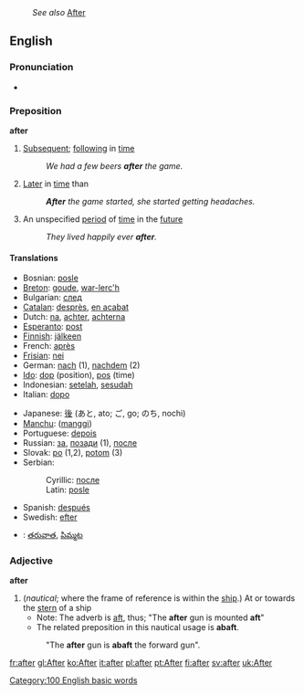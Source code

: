 :''See also'' [[After]]
==English==
===Pronunciation===
*{{audio|en-us-after.ogg|Audio (US)}}

===Preposition===
'''after'''
#[[Subsequent]]; [[following]] in [[time]]
#:''We had a few beers '''after''' the game.''
#[[Later]] in [[time]] than
#:'''''After''' the game started, she started getting headaches.''
#An unspecified [[period]] of [[time]] in the [[future]]
#:''They lived happily ever '''after'''.''

====Translations====
{{top}}
<!--languages from A to I go here-->
*Bosnian: [[posle]]
*[[Breton]]: [[goude]], [[war-lerc'h]]
*Bulgarian: [[след]]
*[[Catalan]]: [[desprès]], [[en acabat]]
*Dutch: [[na]], [[achter]], [[achterna]]
*[[Esperanto]]: [[post]]
*[[Finnish]]: [[jälkeen]]
*French: [[après]]
*[[Frisian]]: [[nei]]
*German: [[nach]] (1), [[nachdem]] (2)
*[[Ido]]: [[dop]] (position), [[pos]] (time)
*Indonesian: [[setelah]], [[sesudah]]
*Italian: [[dopo]]
{{mid}}
<!--languages from J to Z go here-->
*Japanese: [[後]] (あと, ato; ご, go; のち, nochi)
*[[Manchu]]: ([[manggi]])
*Portuguese: [[depois]]
*Russian: [[за]], [[позади]] (1), [[после]]
*Slovak: [[po]] (1,2), [[potom]] (3)
*Serbian:
*:Cyrillic: [[после#Serbian|после]]
*:Latin: [[posle#Serbian|posle]]
*Spanish: [[después]]
*Swedish: [[efter]]
*{{te}}: [[తరువాత]], [[పిమ్మట]]
{{bottom}}

===Adjective===
'''after'''
#(''nautical''; where the frame of reference is within the [[ship]].) At or towards the [[stern]] of a ship 
#*Note: The adverb is [[aft]], thus; "The '''after''' gun is mounted '''aft'''"
#*The related preposition in this nautical usage is '''abaft'''. 
#:"The '''after''' gun is '''abaft''' the forward gun".



[[Category:100 English basic words]]

[[fr:after]]
[[gl:After]]
[[ko:After]]
[[it:after]]
[[pl:after]]
[[pt:After]]
[[fi:after]]
[[sv:after]]
[[uk:After]]